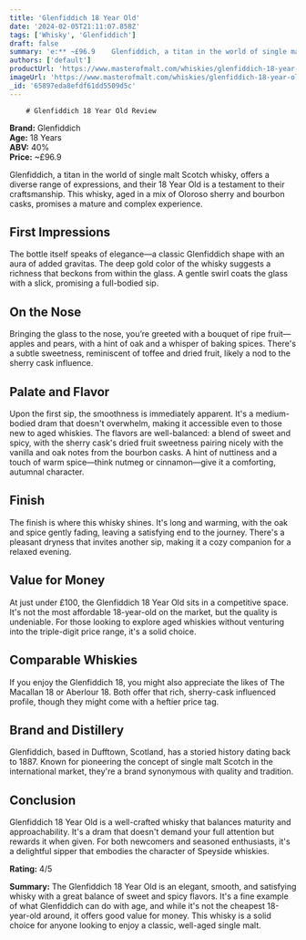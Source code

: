 ```yaml
---
title: 'Glenfiddich 18 Year Old'
date: '2024-02-05T21:11:07.858Z'
tags: ['Whisky', 'Glenfiddich']
draft: false
summary: 'e:** ~£96.9    Glenfiddich, a titan in the world of single malt Scotch whisky, offers a diverse range of expressions, and their 18...'
authors: ['default']
productUrl: 'https://www.masterofmalt.com/whiskies/glenfiddich-18-year-old-whisky/'
imageUrl: 'https://www.masterofmalt.com/whiskies/glenfiddich-18-year-old-whisky.jpg'
_id: '65897eda8efdf61dd5509d5c'
---
```


        # Glenfiddich 18 Year Old Review

**Brand:** Glenfiddich  
**Age:** 18 Years  
**ABV:** 40%  
**Price:** ~£96.9

Glenfiddich, a titan in the world of single malt Scotch whisky, offers a diverse range of expressions, and their 18 Year Old is a testament to their craftsmanship. This whisky, aged in a mix of Oloroso sherry and bourbon casks, promises a mature and complex experience.

## First Impressions

The bottle itself speaks of elegance—a classic Glenfiddich shape with an aura of added gravitas. The deep gold color of the whisky suggests a richness that beckons from within the glass. A gentle swirl coats the glass with a slick, promising a full-bodied sip.

## On the Nose

Bringing the glass to the nose, you’re greeted with a bouquet of ripe fruit—apples and pears, with a hint of oak and a whisper of baking spices. There's a subtle sweetness, reminiscent of toffee and dried fruit, likely a nod to the sherry cask influence.

## Palate and Flavor

Upon the first sip, the smoothness is immediately apparent. It's a medium-bodied dram that doesn't overwhelm, making it accessible even to those new to aged whiskies. The flavors are well-balanced: a blend of sweet and spicy, with the sherry cask's dried fruit sweetness pairing nicely with the vanilla and oak notes from the bourbon casks. A hint of nuttiness and a touch of warm spice—think nutmeg or cinnamon—give it a comforting, autumnal character.

## Finish

The finish is where this whisky shines. It's long and warming, with the oak and spice gently fading, leaving a satisfying end to the journey. There's a pleasant dryness that invites another sip, making it a cozy companion for a relaxed evening.

## Value for Money

At just under £100, the Glenfiddich 18 Year Old sits in a competitive space. It's not the most affordable 18-year-old on the market, but the quality is undeniable. For those looking to explore aged whiskies without venturing into the triple-digit price range, it's a solid choice.

## Comparable Whiskies

If you enjoy the Glenfiddich 18, you might also appreciate the likes of The Macallan 18 or Aberlour 18. Both offer that rich, sherry-cask influenced profile, though they might come with a heftier price tag.

## Brand and Distillery

Glenfiddich, based in Dufftown, Scotland, has a storied history dating back to 1887. Known for pioneering the concept of single malt Scotch in the international market, they're a brand synonymous with quality and tradition.

## Conclusion

Glenfiddich 18 Year Old is a well-crafted whisky that balances maturity and approachability. It's a dram that doesn't demand your full attention but rewards it when given. For both newcomers and seasoned enthusiasts, it's a delightful sipper that embodies the character of Speyside whiskies.

**Rating:** 4/5

**Summary:** The Glenfiddich 18 Year Old is an elegant, smooth, and satisfying whisky with a great balance of sweet and spicy flavors. It's a fine example of what Glenfiddich can do with age, and while it's not the cheapest 18-year-old around, it offers good value for money. This whisky is a solid choice for anyone looking to enjoy a classic, well-aged single malt.

